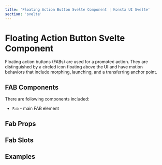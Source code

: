 ```yaml
---
title: 'Floating Action Button Svelte Component | Konsta UI Svelte'
section: 'svelte'
---
```



# Floating Action Button Svelte Component

Floating action buttons (FABs) are used for a promoted action. They are distinguished by a circled icon floating above the UI and have motion behaviors that include morphing, launching, and a transferring anchor point.

## FAB Components

There are following components included:

- `Fab` - main FAB element

## Fab Props

<FabProps />

## Fab Slots

<FabSlots />

## Examples

<FabExample />
